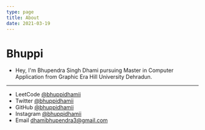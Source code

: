 ```yaml
---
type: page
title: About
date: 2021-03-19
---
```


# Bhuppi

- Hey, I'm Bhupendra Singh Dhami pursuing Master in Computer Application from Graphic Era Hill University Dehradun.

---
- LeetCode [@bhuppidhamii](https://leetcode.com/bhuppidhamii)
- Twitter [@bhuppidhamii](https://twitter.com/bhuppidhamii)
- GitHub [@bhuppidhamii](https://github.com/bhuppidhamii)
- Instagram [@bhuppidhamii](https://instagram.com/bhuppidhamii)
- Email dhamibhupendra3@gmail.com
